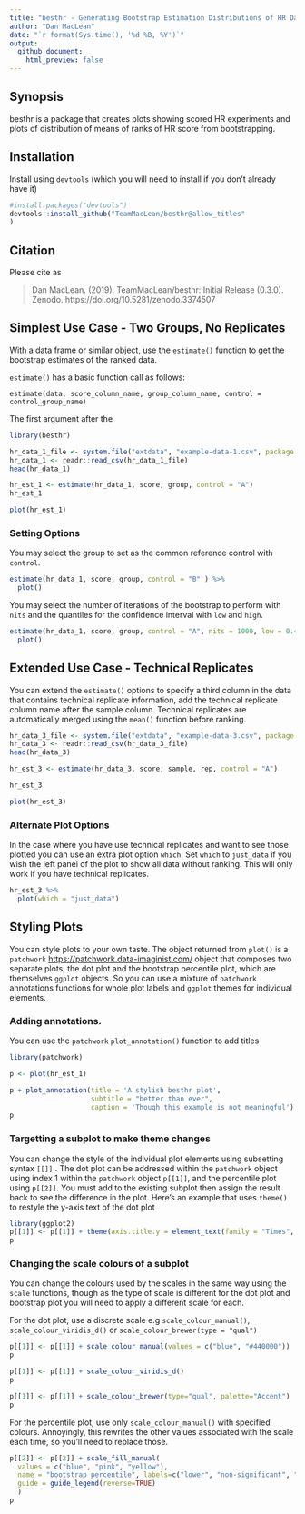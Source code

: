 ```yaml
---
title: "besthr - Generating Bootstrap Estimation Distributions of HR Data"
author: "Dan MacLean"
date: "`r format(Sys.time(), '%d %B, %Y')`"
output: 
  github_document:
    html_preview: false
---
```


  <!-- badges: start -->
  <!-- badges: end -->

## Synopsis

besthr is a package that creates plots showing scored HR experiments and plots of distribution of means of ranks of HR score from bootstrapping.


## Installation

Install using `devtools` (which you will need to install if you don't already have it)

```r
#install.packages("devtools")
devtools::install_github("TeamMacLean/besthr@allow_titles"
)
```

## Citation

Please cite as 

> Dan MacLean. (2019). TeamMacLean/besthr: Initial Release (0.3.0). Zenodo. https://doi.org/10.5281/zenodo.3374507

## Simplest Use Case - Two Groups, No Replicates

With a data frame or similar object, use the `estimate()` function to get the bootstrap estimates of the ranked data.

`estimate()` has a basic function call as follows:

`estimate(data, score_column_name, group_column_name, control = control_group_name)`

The first argument after the 

```r
library(besthr)

hr_data_1_file <- system.file("extdata", "example-data-1.csv", package = "besthr")
hr_data_1 <- readr::read_csv(hr_data_1_file)
head(hr_data_1)

hr_est_1 <- estimate(hr_data_1, score, group, control = "A")
hr_est_1

plot(hr_est_1)
```


### Setting Options

You may select the group to set as the common reference control with `control`.

```r
estimate(hr_data_1, score, group, control = "B" ) %>%
  plot()
```

You may select the number of iterations of the bootstrap to perform with `nits` and the quantiles for the confidence interval with `low` and `high`.

```r
estimate(hr_data_1, score, group, control = "A", nits = 1000, low = 0.4, high = 0.6) %>%
  plot()
```
  
## Extended Use Case - Technical Replicates

You can extend the `estimate()` options to specify a third column in the data that contains technical replicate information, add the technical replicate column name after the sample column. Technical replicates are automatically merged using the `mean()` function before ranking.

```r

hr_data_3_file <- system.file("extdata", "example-data-3.csv", package = "besthr")
hr_data_3 <- readr::read_csv(hr_data_3_file)
head(hr_data_3)

hr_est_3 <- estimate(hr_data_3, score, sample, rep, control = "A")

hr_est_3

plot(hr_est_3)

```

### Alternate Plot Options

In the case where you have use technical replicates and want to see those plotted you can use an extra plot option `which`. Set `which` to `just_data` if you wish the left panel of the plot to show all data without ranking. This will only work if you have technical replicates.

```r

hr_est_3 %>% 
  plot(which = "just_data")
```

## Styling Plots

You can style plots to your own taste. The object returned from `plot()` is a `patchwork` [https://patchwork.data-imaginist.com/](https://patchwork.data-imaginist.com/) object that composes two separate plots, the dot plot and the bootstrap percentile plot, which are themselves `ggplot` objects. So you can use a mixture of `patchwork` annotations functions for whole plot labels and `ggplot` themes for individual elements. 

### Adding annotations.

You can use the `patchwork` `plot_annotation()` function to add titles

```r
library(patchwork)

p <- plot(hr_est_1)

p + plot_annotation(title = 'A stylish besthr plot', 
                    subtitle = "better than ever", 
                    caption = 'Though this example is not meaningful')
p


```


### Targetting a subplot to make theme changes

You can change the style of the individual plot elements using subsetting syntax `[[]]` . The dot plot can be addressed within the `patchwork` object using index 1 within the `patchwork` object `p[[1]]`, and the percentile plot using `p[[2]]`. You must add to the existing subplot then assign the result back to see the difference in the plot. Here's an example that uses `theme()` to restyle the y-axis text of the dot plot

```r
library(ggplot2)
p[[1]] <- p[[1]] + theme(axis.title.y = element_text(family = "Times", colour="blue", size=24))
p
```


### Changing the scale colours of a subplot

You can change the colours used by the scales in the same way using the `scale` functions, though as the type of scale is different for the dot plot and bootstrap plot you will need to apply a different scale for each.

For the dot plot, use a discrete scale e.g `scale_colour_manual()`, `scale_colour_viridis_d()` or `scale_colour_brewer(type = "qual")`

```r
p[[1]] <- p[[1]] + scale_colour_manual(values = c("blue", "#440000"))
p

p[[1]] <- p[[1]] + scale_colour_viridis_d()
p

p[[1]] <- p[[1]] + scale_colour_brewer(type="qual", palette="Accent")
p
```

For the percentile plot, use only `scale_colour_manual()` with specified colours. Annoyingly, this rewrites the other values associated with the scale each time, so you'll need to replace those.

```r
p[[2]] <- p[[2]] + scale_fill_manual(
  values = c("blue", "pink", "yellow"),
  name = "bootstrap percentile", labels=c("lower", "non-significant", "higher"),
  guide = guide_legend(reverse=TRUE)
  )
p
```


